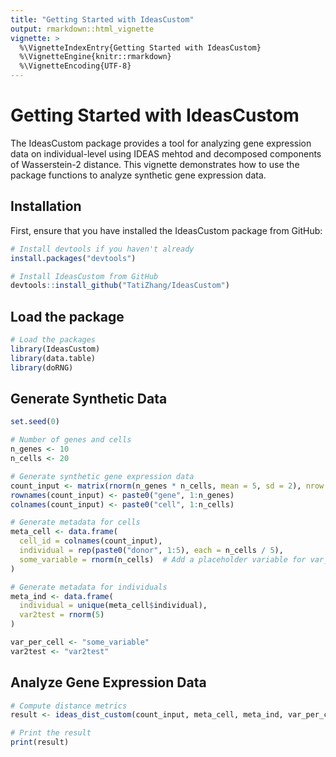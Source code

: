 ```yaml
---
title: "Getting Started with IdeasCustom"
output: rmarkdown::html_vignette
vignette: >
  %\VignetteIndexEntry{Getting Started with IdeasCustom}
  %\VignetteEngine{knitr::rmarkdown}
  %\VignetteEncoding{UTF-8}
---
```


# Getting Started with IdeasCustom

The IdeasCustom package provides a tool for analyzing gene expression data on individual-level using IDEAS mehtod and decomposed components of Wasserstein-2 distance. This vignette demonstrates how to use the package functions to analyze synthetic gene expression data.

## Installation

First, ensure that you have installed the IdeasCustom package from GitHub:

```r
# Install devtools if you haven't already
install.packages("devtools")

# Install IdeasCustom from GitHub
devtools::install_github("TatiZhang/IdeasCustom")
```

## Load the package

```r
# Load the packages
library(IdeasCustom)
library(data.table)
library(doRNG)
```

## Generate Synthetic Data
```r
set.seed(0)

# Number of genes and cells
n_genes <- 10
n_cells <- 20

# Generate synthetic gene expression data
count_input <- matrix(rnorm(n_genes * n_cells, mean = 5, sd = 2), nrow = n_genes, ncol = n_cells)
rownames(count_input) <- paste0("gene", 1:n_genes)
colnames(count_input) <- paste0("cell", 1:n_cells)

# Generate metadata for cells
meta_cell <- data.frame(
  cell_id = colnames(count_input),
  individual = rep(paste0("donor", 1:5), each = n_cells / 5),
  some_variable = rnorm(n_cells)  # Add a placeholder variable for var_per_cell
)

# Generate metadata for individuals
meta_ind <- data.frame(
  individual = unique(meta_cell$individual),
  var2test = rnorm(5)
)

var_per_cell <- "some_variable"
var2test <- "var2test"

```

## Analyze Gene Expression Data
```r
# Compute distance metrics
result <- ideas_dist_custom(count_input, meta_cell, meta_ind, var_per_cell, var2test)

# Print the result
print(result)

```


